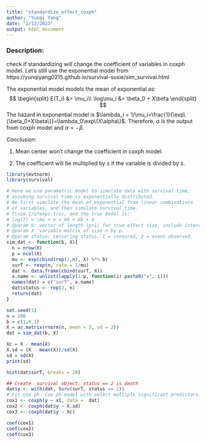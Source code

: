 ```yaml
---
title: "standardize_effect_coxph"
author: "Yunqi Yang"
date: "2/13/2023"
output: html_document
---
```


### Description: 

check if standardizing will change the coefficient of variables in coxph model. Let's still use the exponential model from https://yunqiyang0215.github.io/survival-susie/sim_survival.html

The exponential model models the mean of exponential as:
$$
\begin{split}
E(T_i) &= \mu_i\\
\log\mu_i &= \beta_0 + X\beta
\end{split}
$$
The hazard in exponential model is $\lambda_i = 1/\mu_i=\frac{1}{\exp\{\beta_0+X\beta\}}=\lambda_0\exp\{X\alpha\}$. Therefore, $\alpha$ is the output from coxph model and $\alpha=-\beta$. 

*Conclusion*: 

1. Mean center won't change the coefficient in coxph model.

2. The coefficient will be multiplied by $s$ if the variable is divided by $s$.

```r
library(mvtnorm)
library(survival)
```

```r
# Here we use parametric model to simulate data with survival time,
# assuming survival time is exponentially distributed. 
# We first simulate the mean of exponential from linear combinations
# of variables, and then simulate survival time. 
# T\sim 1/u*exp(-t/u), and the true model is:
# log(T) = \mu + e = b0 + Xb + e
# @param b: vector of length (p+1) for true effect size, include intercept.
# @param X: variable matrix of size n by p. 
# @param status: censoring status. 1 = censored, 2 = event observed. 
sim_dat <- function(b, X){
  n = nrow(X)
  p = ncol(X)
  mu <- exp(cbind(rep(1,n), X) %*% b)
  surT <- rexp(n, rate = 1/mu)
  dat <- data.frame(cbind(surT, X))
  x.name <- unlist(lapply(1:p, function(i) paste0("x", i)))
  names(dat) = c("surT", x.name)
  dat$status <- rep(2, n)
  return(dat)
}

```


```r
set.seed(1)
n = 200
b = c(1,0.1)
X = as.matrix(rnorm(n, mean = 3, sd = 2))
dat = sim_dat(b, X)

Xc = X - mean(X)
X.sd = (X - mean(X))/sd(X)
sd = sd(X)
print(sd)
```

```r
hist(dat$surT, breaks = 20)
```


```r
## Create  survival object. status == 2 is death
dat$y <- with(dat, Surv(surT, status == 2))
# Fit cox ph. Cox ph model with select multiple significant predictors..
cox1 <- coxph(y ~ x1, data =  dat)
cox2 <- coxph(dat$y ~ X.sd)
cox3 <- coxph(dat$y ~ Xc)
```


```r
coef(cox1)
coef(cox2)
coef(cox3)
```

